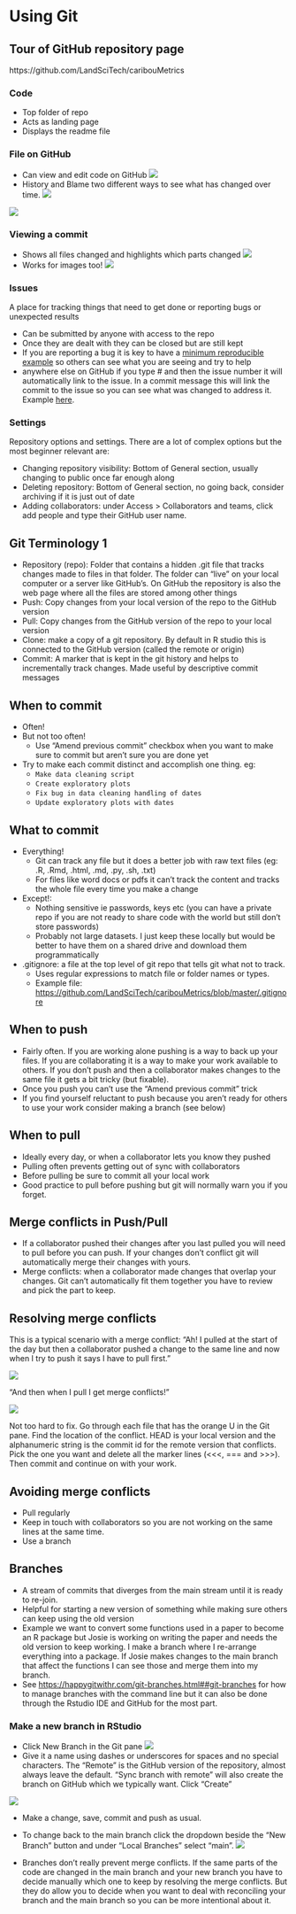 # Using Git

## Tour of GitHub repository page

https://github.com/LandSciTech/caribouMetrics

### Code
- Top folder of repo
- Acts as landing page
- Displays the readme file

### File on GitHub
- Can view and edit code on GitHub
![](assets/img/file.png)
- History and Blame two different ways to see what has changed over time. 
![](assets/img/history.png)

![](assets/img/blame.png)

### Viewing a commit
- Shows all files changed and highlights which parts changed
![](assets/img/view_commit.png)
- Works for images too!
![](assets/img/view_commit_img.png)

### Issues
A place for tracking things that need to get done or reporting bugs or unexpected results

- Can be submitted by anyone with access to the repo
- Once they are dealt with they can be closed but are still kept
- If you are reporting a bug it is key to have a [minimum reproducible example](https://stackoverflow.com/a/5963610/3277050) 
so others can see what you are seeing and try to help
- anywhere else on GitHub if you type # and then the issue number it will 
automatically link to the issue. In a commit message this will link the commit
to the issue so you can see what was changed to address it. Example [here](https://github.com/LandSciTech/caribouMetrics/issues/97).

### Settings
Repository options and settings. There are a lot of complex options but the most
beginner relevant are: 

- Changing repository visibility: Bottom of General section, usually changing to
public once far enough along
- Deleting repository: Bottom of General section, no going back, consider archiving
if it is just out of date
- Adding collaborators: under Access > Collaborators and teams, click add people
and type their GitHub user name.


## Git Terminology 1

- Repository (repo): Folder that contains a hidden .git file that tracks
  changes made to files in that folder. The folder can “live” on your
  local computer or a server like GitHub’s. On GitHub the repository is
  also the web page where all the files are stored among other things
- Push: Copy changes from your local version of the repo to the GitHub
  version
- Pull: Copy changes from the GitHub version of the repo to your local
  version
- Clone: make a copy of a git repository. By default in R studio this is
  connected to the GitHub version (called the remote or origin)
- Commit: A marker that is kept in the git history and helps to
  incrementally track changes. Made useful by descriptive commit
  messages



## When to commit

- Often!
- But not too often!
  - Use “Amend previous commit” checkbox when you want to make sure to
    commit but aren’t sure you are done yet
- Try to make each commit distinct and accomplish one thing. eg:
  - `Make data cleaning script`
  - `Create exploratory plots`
  - `Fix bug in data cleaning handling of dates`
  - `Update exploratory plots with dates`



## What to commit

- Everything!
  - Git can track any file but it does a better job with raw text files
    (eg: .R, .Rmd, .html, .md, .py, .sh, .txt)
  - For files like word docs or pdfs it can’t track the content and
    tracks the whole file every time you make a change
- Except!:
  - Nothing sensitive ie passwords, keys etc (you can have a private
    repo if you are not ready to share code with the world but still don't store passwords)
  - Probably not large datasets. I just keep these locally but would be
    better to have them on a shared drive and download them
    programmatically
- .gitignore: a file at the top level of git repo that tells git what
  not to track.
  - Uses regular expressions to match file or folder names or types.
  - Example file:
    <https://github.com/LandSciTech/caribouMetrics/blob/master/.gitignore>

## When to push
- Fairly often. If you are working alone pushing is a way to back up
  your files. If you are collaborating it is a way to make your work
  available to others. If you don’t push and then a collaborator makes
  changes to the same file it gets a bit tricky (but fixable).
- Once you push you can’t use the “Amend previous commit” trick
- If you find yourself reluctant to push because you aren’t ready for
  others to use your work consider making a branch (see below)


## When to pull

- Ideally every day, or when a collaborator lets you know they pushed
- Pulling often prevents getting out of sync with collaborators
- Before pulling be sure to commit all your local work
- Good practice to pull before pushing but git will normally warn you if you forget.


## Merge conflicts in Push/Pull

- If a collaborator pushed their changes after you last pulled you will
  need to pull before you can push. If your changes don’t conflict git
  will automatically merge their changes with yours.
- Merge conflicts: when a collaborator made changes that overlap your
  changes. Git can’t automatically fit them together you have to review
  and pick the part to keep.


## Resolving merge conflicts
This is a typical scenario with a merge conflict:
"Ah! I pulled at the start of the day but then a collaborator pushed a
change to the same line and now when I try to push it says I have to
pull first."  

![](assets/img/push_fail.PNG)

"And then when I pull I get merge conflicts!"

![](assets/img/merge_conflict.png)

Not too hard to fix. Go through each file that has the orange U in the
Git pane. Find the location of the conflict. HEAD is your local version
and the alphanumeric string is the commit id for the remote version that
conflicts. Pick the one you want and delete all the marker lines
(\<\<\<, === and \>\>\>). Then commit and continue on with your work.



## Avoiding merge conflicts

- Pull regularly
- Keep in touch with collaborators so you are not working on the same
  lines at the same time.
- Use a branch



## Branches

- A stream of commits that diverges from the main stream until it is
  ready to re-join.
- Helpful for starting a new version of something while making sure
  others can keep using the old version
- Example we want to convert some functions used in a paper to become an
  R package but Josie is working on writing the paper and needs the old
  version to keep working. I make a branch where I re-arrange everything
  into a package. If Josie makes changes to the main branch that affect
  the functions I can see those and merge them into my branch.
- See <https://happygitwithr.com/git-branches.html##git-branches> for how
  to manage branches with the command line but it can also be done
  through the Rstudio IDE and GitHub for the most part.
  
### Make a new branch in RStudio
- Click New Branch in the Git pane
![](assets/img/new_branch.png)
- Give it a name using dashes or underscores for spaces and no special characters. 
  The "Remote" is the GitHub version of the repository, almost always leave the default.
  "Sync branch with remote" will also create the branch on GitHub which we typically want.
  Click "Create"
  
![](assets/img/new_branch_name.png)

- Make a change, save, commit and push as usual. 
- To change back to the main branch click the dropdown beside the "New Branch" 
button and under "Local Branches" select "main".
![](assets/img/change_branch.png)

  
- Branches don't really prevent merge conflicts. If the same parts of the code 
  are changed in the main branch and your new branch you have to decide manually 
  which one to keep by resolving the merge conflicts. But they do allow you to 
  decide when you want to deal with reconciling your branch and the main branch
  so you can be more intentional about it.



